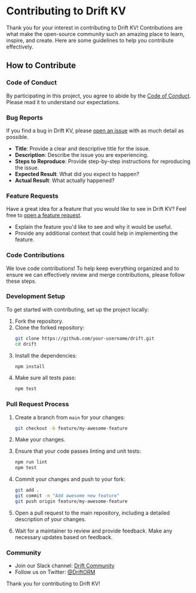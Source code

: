 # Contributing to Drift KV

Thank you for your interest in contributing to Drift KV! Contributions are what make the open-source community such an amazing place to learn, inspire, and create. Here are some guidelines to help you contribute effectively.

## How to Contribute

### Code of Conduct

By participating in this project, you agree to abide by the [Code of Conduct](CODE_OF_CONDUCT.md). Please read it to understand our expectations.

### Bug Reports

If you find a bug in Drift KV, please [open an issue](https://github.com/your-username/drift/issues) with as much detail as possible.

- **Title**: Provide a clear and descriptive title for the issue.
- **Description**: Describe the issue you are experiencing.
- **Steps to Reproduce**: Provide step-by-step instructions for reproducing the issue.
- **Expected Result**: What did you expect to happen?
- **Actual Result**: What actually happened?

### Feature Requests

Have a great idea for a feature that you would like to see in Drift KV? Feel free to [open a feature request](https://github.com/your-username/drift/issues).

- Explain the feature you'd like to see and why it would be useful.
- Provide any additional context that could help in implementing the feature.

### Code Contributions

We love code contributions! To help keep everything organized and to ensure we can effectively review and merge contributions, please follow these steps.

### Development Setup

To get started with contributing, set up the project locally:

1. Fork the repository.
2. Clone the forked repository:
   ```bash
   git clone https://github.com/your-username/drift.git
   cd drift
   ```
3. Install the dependencies:
   ```bash
   npm install
   ```
4. Make sure all tests pass:
   ```bash
   npm test
   ```

### Pull Request Process

1. Create a branch from `main` for your changes:
   ```bash
   git checkout -b feature/my-awesome-feature
   ```

2. Make your changes.

3. Ensure that your code passes linting and unit tests:
   ```bash
   npm run lint
   npm test
   ```

4. Commit your changes and push to your fork:
   ```bash
   git add .
   git commit -m "Add awesome new feature"
   git push origin feature/my-awesome-feature
   ```

5. Open a pull request to the main repository, including a detailed description of your changes.

6. Wait for a maintainer to review and provide feedback. Make any necessary updates based on feedback.

### Community

- Join our Slack channel: [Drift Community](https://drift-community.slack.com)
- Follow us on Twitter: [@DriftORM](https://twitter.com/driftorm)

Thank you for contributing to Drift KV!
